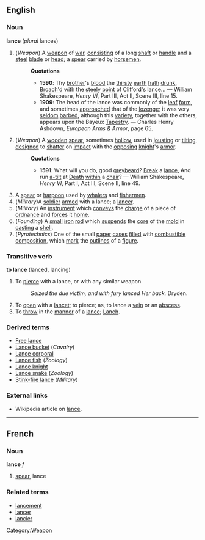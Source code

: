 ==English==
===Noun===
'''lance''' (''plural'' lances)
#(''Weapon'') [[Category:Weapon]] A [[weapon]] of [[war]], [[consist]]ing of a long [[shaft]] or [[handle]] and a [[steel]] [[blade]] or [[head]]; a [[spear]] carried by [[horsemen]].
#:'''Quotations'''
#:*'''1590''': Thy [[brother]]'s [[blood]] the [[thirsty]] [[earth]] [[hath]] [[drunk]], [[broach|Broach'd]] with the [[steely]] [[point]] of Clifford's lance... &mdash; William Shakespeare, ''Henry VI'', Part III, Act II, Scene III, line 15.
#:*'''1909''': The head of the lance was commonly of the [[leaf]] [[form]], and sometimes [[approach]]ed that of the [[lozenge]]; it was very [[seldom]] [[barb]]ed, although this [[variety]], together with the others, appears upon the Bayeux [[Tapestry]]. &mdash; Charles Henry Ashdown, ''European Arms & Armor'', page 65.
#(''Weapon'') A [[wooden]] [[spear]], sometimes [[hollow]], used in [[joust]]ing or [[tilt]]ing, [[design]]ed to [[shatter]] on [[impact]] with the [[opposing]] [[knight]]'s [[armor]].
#:'''Quotations'''
#:*'''1591''': What will you do, good [[greybeard]]?  [[Break]] a [[lance]], And run [[a-tilt]] at [[Death]] [[within]] a [[chair]]? &mdash; William Shakespeare, ''Henry VI'', Part I, Act III, Scene II, line 49.
#A [[spear]] or [[harpoon]] used by [[whaler]]s and [[fishermen]].
#(''Military'')A [[soldier]] [[arm]]ed with a lance; a [[lancer]].
#(''Military'') An [[instrument]] which [[convey]]s the [[charge]] of a piece of [[ordnance]] and [[force]]s it [[home]].
#(''Founding'') A [[small]] [[iron]] [[rod]] which [[suspend]]s the [[core]] of the [[mold]] in [[cast]]ing a [[shell]].
#(''Pyrotechnics'') One of the small [[paper]] [[case]]s [[fill]]ed with [[combustible]] [[composition]], which [[mark]] the [[outline]]s of a [[figure]].

===Transitive verb===
'''to lance''' (lanced, lancing)
#To [[pierce]] with a lance, or with any similar weapon.
#:''Seized the due victim, and with fury lanced Her back.'' Dryden.
#To [[open]] with a [[lancet]]; to pierce; as, to lance a [[vein]] or an [[abscess]].
#To [[throw]] in the [[manner]] of a [[lance]]; [[Lanch]].

===Derived terms===
* [[Free lance]]
* [[Lance bucket]] (''Cavalry'')
* [[Lance corporal]]
* [[Lance fish]] (''Zoology'')
* [[Lance knight]]
* [[Lance snake]] (''Zoology'')
* [[Stink-fire lance]] (''Military'')

===External links===
* Wikipedia article on [[w:lance|lance]].
----

==French==
===Noun===
'''lance''' ''f''

# [[spear]], lance

===Related terms===
*[[lancement]]
*[[lancer]]
*[[lancier]]